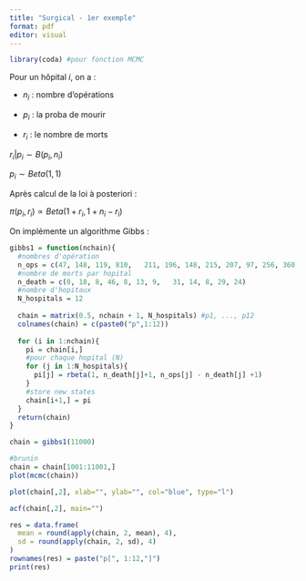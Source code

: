 ```yaml
---
title: "Surgical - 1er exemple"
format: pdf
editor: visual
---
```


```r
library(coda) #pour fonction MCMC
```

Pour un hôpital $i$, on a :

-   $n_i$ : nombre d'opérations

-   $p_i$ : la proba de mourir

-   $r_i$ : le nombre de morts

$r_i | p_i \sim B(p_i,n_i)$

$p_i \sim Beta(1,1)$

Après calcul de la loi à posteriori :

$\pi(p_i, r_i) \propto Beta(1+r_i, 1+n_i - r_i)$

On implémente un algorithme Gibbs :

```r
gibbs1 = function(nchain){
  #nombres d'opération
  n_ops = c(47, 148, 119, 810,   211, 196, 148, 215, 207, 97, 256, 360)
  #nombre de morts par hopital
  n_death = c(0, 18, 8, 46, 8, 13, 9,   31, 14, 8, 29, 24)
  #nombre d'hopitaux
  N_hospitals = 12 
  
  chain = matrix(0.5, nchain + 1, N_hospitals) #p1, ..., p12
  colnames(chain) = c(paste0("p",1:12))
  
  for (i in 1:nchain){
    pi = chain[i,]
    #pour chaque hopital (N)
    for (j in 1:N_hospitals){
      pi[j] = rbeta(1, n_death[j]+1, n_ops[j] - n_death[j] +1)
    }
    #store new states
    chain[i+1,] = pi 
  }
  return(chain)
}
```

```r
chain = gibbs1(11000)

#brunin
chain = chain[1001:11001,]
plot(mcmc(chain))
```

```r
plot(chain[,2], xlab="", ylab="", col="blue", type="l")
```

```r
acf(chain[,2], main="")
```

```r
res = data.frame(
  mean = round(apply(chain, 2, mean), 4),
  sd = round(apply(chain, 2, sd), 4)
)
rownames(res) = paste("p[", 1:12,"]")
print(res)
```
